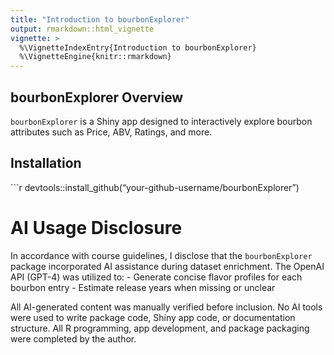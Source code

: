 ```yaml
---
title: "Introduction to bourbonExplorer"
output: rmarkdown::html_vignette
vignette: >
  %\VignetteIndexEntry{Introduction to bourbonExplorer}
  %\VignetteEngine{knitr::rmarkdown}
---
```


## bourbonExplorer Overview

`bourbonExplorer` is a Shiny app designed to interactively explore bourbon attributes such as Price, ABV, Ratings, and more.

## Installation

```r
devtools::install_github("your-github-username/bourbonExplorer")

# AI Usage Disclosure

In accordance with course guidelines, I disclose that the `bourbonExplorer` package incorporated AI assistance during dataset enrichment. The OpenAI API (GPT-4) was utilized to:
- Generate concise flavor profiles for each bourbon entry
- Estimate release years when missing or unclear

All AI-generated content was manually verified before inclusion. No AI tools were used to write package code, Shiny app code, or documentation structure. All R programming, app development, and package packaging were completed by the author.
